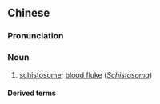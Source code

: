 {{also|血吸虫}}
==Chinese==
{{zh-forms|s=血吸虫|type=12}}
{{wikipedia|lang=zh}}

===Pronunciation===
{{zh-pron
|m=血xīchóng
|c=hyut3 kap1 cung4
|cat=n
}}

===Noun===
{{zh-noun}}

# {{lb|zh|parasitology}} [[schistosome]]; [[blood fluke]] (''[[Schistosoma]]'')

====Derived terms====
{{zh-der|廣東住血吸蟲|血吸蟲病}}